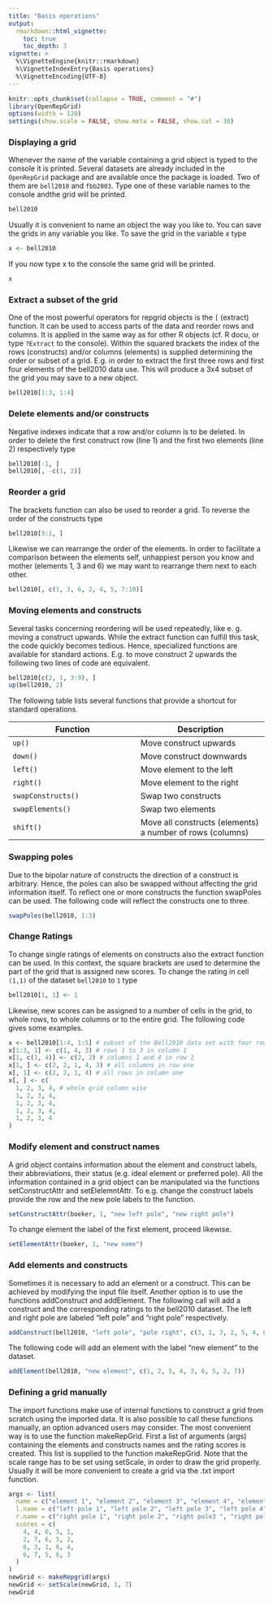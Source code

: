 ```yaml
---
title: "Basis operations"
output: 
  rmarkdown::html_vignette:
    toc: true
    toc_depth: 3
vignette: >
  %\VignetteEngine{knitr::rmarkdown}
  %\VignetteIndexEntry{Basis operations}
  %\VignetteEncoding{UTF-8}
---
```



```r
knitr::opts_chunk$set(collapse = TRUE, comment = "#")
library(OpenRepGrid)
options(width = 120)
settings(show.scale = FALSE, show.meta = FALSE, show.cut = 30)
```


### Displaying a grid

Whenever the name of the variable containing a grid object is typed to the console it is printed. Several datasets are already included in the `OpenRepGrid` package and are available once the package is loaded. Two of them are `bell2010` and `fbb2003`.
Type one of these variable names to the console andthe grid will be printed.

```r
bell2010
```

Usually it is convenient to name an object the way you like to. You can save the grids in any variable you like. To save the grid in the variable x type

```r
x <- bell2010
```

If you now type x to the console the same grid will be printed.

```r
x
```


### Extract a subset of the grid

One of the most powerful operators for repgrid objects is the `[` (extract) function. It can be used to access parts of the data and reorder rows and columns. It is applied in the same way as for other R objects (cf. R docu, or type `?Extract` to the console). Within the squared brackets the index of the rows (constructs) and/or columns (elements) is supplied determining the order or subset of a grid. E.g. in order to extract the first three rows and first four elements of the bell2010 data use. This will produce a 3x4 subset of the grid you may save to a new object.

```r
bell2010[1:3, 1:4]
```


### Delete elements and/or constructs

Negative indexes indicate that a row and/or column is to be deleted. In order to delete the first construct row (line 1) and the first two elements (line 2) respectively type

```r
bell2010[-1, ]
bell2010[, -c(1, 2)]
```


### Reorder a grid

The brackets function can also be used to reorder a grid. To reverse the order of the constructs type

```r
bell2010[9:1, ]
```

Likewise we can rearrange the order of the elements. In order to facilitate a comparison between the elements self, unhappiest person you know and mother (elements 1, 3 and 6) we may want to rearrange them next to each other.

```r
bell2010[, c(1, 3, 6, 2, 4, 5, 7:10)]
```


### Moving elements and constructs

Several tasks concerning reordering will be used repeatedly, like e. g. moving a construct upwards. While the extract function can fulfill this task, the code quickly becomes tedious. Hence, specialized functions are available for standard actions. E.g. to move construct 2 upwards the following two lines of code are equivalent.

```r
bell2010[c(2, 1, 3:9), ]
up(bell2010, 2)
```

The following table lists several functions that provide a shortcut for standard operations.

Function  | Description | Usage example
------------- | -------------
`up()`             |  Move construct upwards     |  `up(fbb2003, 2)`
`down()`           |  Move construct downwards	 | `down(fbb2003, 1)`
`left()`           |  Move element to the left	 | `left(fbb2003, 2)`
`right()`          |  Move element to the right	 | `right(fbb2003, 1)`
`swapConstructs()` |  Swap two constructs        | `swapConstructs(fbb2003, 1, 5)`
`swapElements()`   |  Swap two elements          |  `swapElements(fbb2003, 1, 5)`
`shift()`	         |  Move all constructs (elements) a number of rows (columns)	| `shift(fbb2003, c=3)`


### Swapping poles

Due to the bipolar nature of constructs the direction of a construct is arbitrary. Hence, the poles can also be swapped without affecting the grid information itself. To reflect one or more constructs the function swapPoles can be used. The following code will reflect the constructs one to three.

```r
swapPoles(bell2010, 1:3)
```


### Change Ratings

To change single ratings of elements on constructs also the extract function can be used. In this context, the square brackets are used to determine the part of the grid that is assigned new scores. To change the rating in cell `(1,1)` of the dataset `bell2010` to `1` type

```r
bell2010[1, 1] <- 1
```

Likewise, new scores can be assigned to a number of cells in the grid, to whole rows, to whole columns or to the entire grid. The following code gives some examples.

```r
x <- bell2010[1:4, 1:5] # subset of the Bell2010 data set with four rows and five columns
x[1:3, 1] <- c(1, 4, 3) # rows 1 to 3 in column 1
x[1, c(1, 4)] <- c(2, 2) # columns 1 and 4 in row 1
x[1, ] <- c(2, 2, 1, 4, 3) # all columns in row one
x[, 1] <- c(2, 2, 1, 4) # all rows in column one
x[, ] <- c(
  1, 2, 3, 4, # whole grid column wise
  1, 2, 3, 4,
  1, 2, 3, 4,
  1, 2, 3, 4,
  1, 2, 3, 4
)
```


### Modify element and construct names

A grid object contains information about the element and construct labels, their abbreviations, their status (e.g. ideal element or preferred pole). All the information contained in a grid object can be manipulated via the functions setConstructAttr and setElelemntAttr. To e.g. change the construct labels provide the row and the new pole labels to the function.

```r
setConstructAttr(boeker, 1, "new left pole", "new right pole")
```

To change element the label of the first element, proceed likewise.

```r
setElementAttr(boeker, 1, "new name")
```
 

### Add elements and constructs

Sometimes it is necessary to add an element or a construct. This can be achieved by modifying the input file itself. Another option is to use the functions addConstruct and addElement. The following call will add a construct and the corresponding ratings to the bell2010 dataset. The left and right pole are labeled “left pole” and “right pole” respectively.

```r
addConstruct(bell2010, "left pole", "pole right", c(3, 1, 3, 2, 5, 4, 6, 3, 7, 1))
```

The following code will add an element with the label “new element” to the dataset.

```r
addElement(bell2010, "new element", c(1, 2, 5, 4, 3, 6, 5, 2, 7))
```


### Defining a grid manually

The import functions make use of internal functions to construct a grid from scratch using the imported data. It is also possible to call these functions manually, an option advanced users may consider. The most convenient way is to use the function makeRepGrid. First a list of arguments (args) containing the elements and constructs names and the rating scores is created. This list is supplied to the function makeRepGrid. Note that the scale range has to be set using setScale, in order to draw the grid properly. Usually it will be more convenient to create a grid via the .txt import function.

```r
args <- list(
  name = c("element 1", "element 2", "element 3", "element 4", "element 5"),
  l.name = c("left pole 1", "left pole 2", "left pole 3", "left pole 4"),
  r.name = c("right pole 1", "right pole 2", "right pole3 ", "right pole 4"),
  scores = c(
    4, 4, 6, 5, 1,
    2, 7, 6, 5, 2,
    6, 3, 1, 6, 4,
    6, 7, 5, 6, 3
  )
)
newGrid <- makeRepgrid(args)
newGrid <- setScale(newGrid, 1, 7)
newGrid
```

